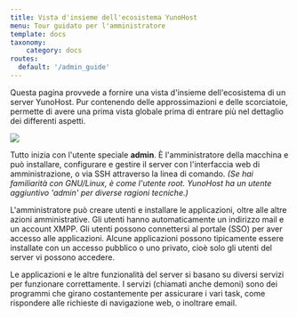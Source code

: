 ```yaml
---
title: Vista d'insieme dell'ecosistema YunoHost
menu: Tour guidato per l'amministratore
template: docs
taxonomy:
    category: docs
routes:
  default: '/admin_guide'
---
```


Questa pagina provvede a fornire una vista d'insieme dell'ecosistema di un server YunoHost. Pur contenendo delle approssimazioni e delle scorciatoie, permette di avere una prima vista globale prima di entrare più nel dettaglio dei differenti aspetti.

![](/img/ecosystem.png)

Tutto inizia con l'utente speciale **admin**. È l'amministratore della macchina e può installare, configurare e gestire il server con l'interfaccia web di amministrazione, o via SSH attraverso la linea di comando. *(Se hai familiarità con GNU/Linux, è come l'utente root. YunoHost ha un utente aggiuntivo 'admin' per diverse ragioni tecniche.)*

L'amministratore può creare utenti e installare le applicazioni, oltre alle altre azioni amministrative. Gli utenti hanno automaticamente un indirizzo mail e un account XMPP. Gli utenti possono connettersi al portale (SSO) per aver accesso alle applicazioni. Alcune applicazioni possono tipicamente essere installate con un accesso pubblico o uno privato, cioè solo gli utenti del server vi possono accedere.

Le applicazioni e le altre funzionalità del server si basano su diversi servizi per funzionare correttamente. I servizi (chiamati anche demoni) sono dei programmi che girano costantemente per assicurare i vari task, come rispondere alle richieste di navigazione web, o inoltrare email.
